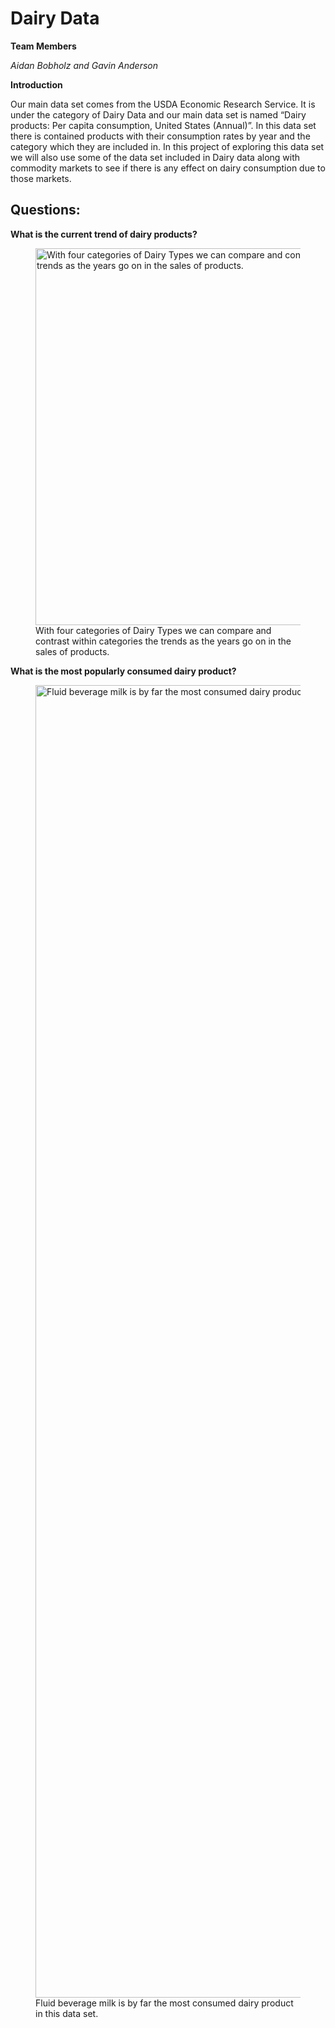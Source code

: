 # Dairy Data

**Team Members**

*Aidan Bobholz and Gavin Anderson*

**Introduction**

Our main data set comes from the USDA Economic Research Service. It is under the category of Dairy Data and our main data set is named "Dairy products: Per capita consumption, United States (Annual)". In this data set there is contained products with their consumption rates by year and the category which they are included in. In this project of exploring this data set we will also use some of the data set included in Dairy data along with commodity markets to see if there is any effect on dairy consumption due to those markets.

## Questions:

**What is the current trend of dairy products?**

![With four categories of Dairy Types we can compare and contrast within categories the trends as the years go on in the sales of products.](trends_facet.jpeg){width="603"}

**What is the most popularly consumed dairy product?**

![Fluid beverage milk is by far the most consumed dairy product in this data set.](sales_counts.jpeg){width="2100"}
